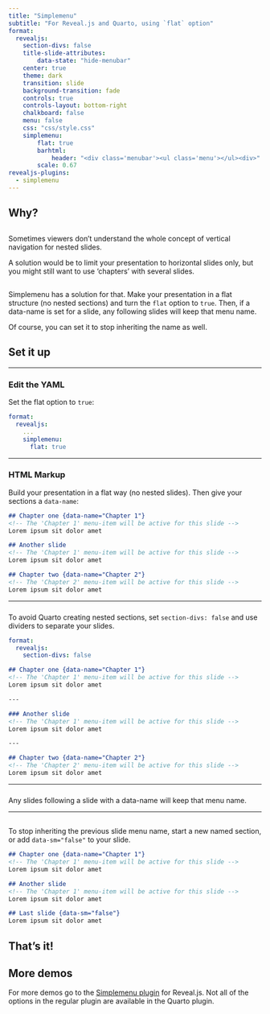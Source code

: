 ```yaml
---
title: "Simplemenu"
subtitle: "For Reveal.js and Quarto, using `flat` option"
format:
  revealjs:
    section-divs: false
    title-slide-attributes:
        data-state: "hide-menubar"
    center: true
    theme: dark
    transition: slide
    background-transition: fade
    controls: true
    controls-layout: bottom-right
    chalkboard: false
    menu: false
    css: "css/style.css"
    simplemenu:
        flat: true
        barhtml:
            header: "<div class='menubar'><ul class='menu'></ul><div>"
        scale: 0.67
revealjs-plugins:
  - simplemenu
---
```


## Why? {data-name="Why?"}

##
Sometimes viewers don’t understand the whole concept of vertical navigation for nested slides.

A solution would be to limit your presentation to horizontal slides only, but you might still want to use ‘chapters’ with several slides.

##
Simplemenu has a solution for that. Make your presentation in a flat structure (no nested sections) and turn the `flat` option to `true`. Then, if a data-name is set for a slide, any following slides will keep that menu name.

<p class="small">Of course, you can set it to stop inheriting the name as well.</p>


## Set it up {data-name="Set it up"}

---

### Edit the YAML
Set the flat option to `true`:
``` yaml
format:
  revealjs:
    ...
    simplemenu:
      flat: true
```

---

### HTML Markup
Build your presentation in a flat way (no nested slides). Then give your sections a `data-name`:

``` markdown
## Chapter one {data-name="Chapter 1"}
<!-- The 'Chapter 1' menu-item will be active for this slide -->
Lorem ipsum sit dolor amet

## Another slide 
<!-- The 'Chapter 1' menu-item will be active for this slide -->
Lorem ipsum sit dolor amet

## Chapter two {data-name="Chapter 2"}
<!-- The 'Chapter 2' menu-item will be active for this slide -->
Lorem ipsum sit dolor amet
```
---

###
To avoid Quarto creating nested sections, set `section-divs: false` and use dividers to separate your slides.

``` yaml
format:
  revealjs:
    section-divs: false
```

``` markdown
## Chapter one {data-name="Chapter 1"}
<!-- The 'Chapter 1' menu-item will be active for this slide -->
Lorem ipsum sit dolor amet

---

### Another slide 
<!-- The 'Chapter 1' menu-item will be active for this slide -->
Lorem ipsum sit dolor amet

---

## Chapter two {data-name="Chapter 2"}
<!-- The 'Chapter 2' menu-item will be active for this slide -->
Lorem ipsum sit dolor amet
```

---

###
Any slides following a slide with a data-name will keep that menu name.

---

## {data-sm="false"}
To stop inheriting the previous slide menu name, start a new named section, or add `data-sm="false"` to your slide.

``` markdown
## Chapter one {data-name="Chapter 1"}
<!-- The 'Chapter 1' menu-item will be active for this slide -->
Lorem ipsum sit dolor amet

## Another slide 
<!-- The 'Chapter 1' menu-item will be active for this slide -->
Lorem ipsum sit dolor amet

## Last slide {data-sm="false"}
Lorem ipsum sit dolor amet
```

## That’s it!

## More demos {data-name="More demos"}

For more demos go to the [Simplemenu plugin](https://github.com/Martinomagnifico/reveal.js-simplemenu) for Reveal.js. 
Not all of the options in the regular plugin are available in the Quarto plugin.
